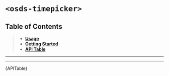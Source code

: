 
<Meta title="UI Components/Timepicker [molecule]/Web Component" />

# `<osds-timepicker>`

## Table of Contents
> - **[Usage](#usage)**
> - **[Getting Started](#getting-started)**
> - **[API Table](#api-table)**

<hr/>
<Usage />
<hr/>
<div id="api-table"><Description>{APITable}</Description></div>
